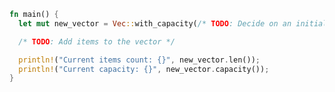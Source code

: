 ```rust
fn main() {
  let mut new_vector = Vec::with_capacity(/* TODO: Decide on an initial capacity */);

  /* TODO: Add items to the vector */

  println!("Current items count: {}", new_vector.len());
  println!("Current capacity: {}", new_vector.capacity());
}

```